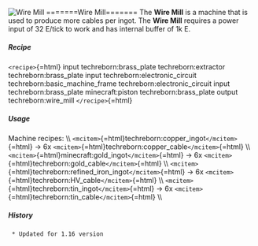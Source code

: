 ![Wire Mill](/mods/techreborn/wire_mill.png) =======Wire
Mill======= The **Wire Mill** is a machine that is used to produce
more cables per ingot. The **Wire Mill** requires a power input of
32 E/tick to work and has internal buffer of 1k E.

##### Recipe

`<recipe>`{=html} input techreborn:brass_plate techreborn:extractor
techreborn:brass_plate input techreborn:electronic_circuit
techreborn:basic_machine_frame techreborn:electronic_circuit input
techreborn:brass_plate minecraft:piston techreborn:brass_plate output
techreborn:wire_mill `</recipe>`{=html}

##### Usage

Machine recipes: \\\\
`<mcitem>`{=html}techreborn:copper_ingot`</mcitem>`{=html} -\> 6x
`<mcitem>`{=html}techreborn:copper_cable`</mcitem>`{=html} \\\\
`<mcitem>`{=html}minecraft:gold_ingot`</mcitem>`{=html} -\> 6x
`<mcitem>`{=html}techreborn:gold_cable`</mcitem>`{=html} \\\\
`<mcitem>`{=html}techreborn:refined_iron_ingot`</mcitem>`{=html} -\> 6x
`<mcitem>`{=html}techreborn:HV_cable`</mcitem>`{=html} \\\\
`<mcitem>`{=html}techreborn:tin_ingot`</mcitem>`{=html} -\> 6x
`<mcitem>`{=html}techreborn:tin_cable`</mcitem>`{=html} \\\\

##### History

` * Updated for 1.16 version`
